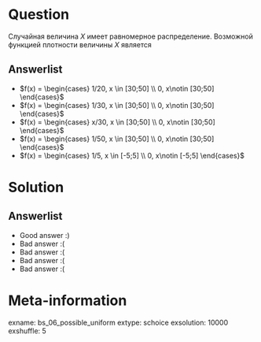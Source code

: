 Question
========

Случайная величина $X$ имеет равномерное распределение. Возможной функцией плотности величины $X$ является


Answerlist
----------
*  $f(x) = \begin{cases}
1/20, x \in [30;50] \\
0, x\notin [30;50]
\end{cases}$
*  $f(x) = \begin{cases}
1/30, x \in [30;50] \\
0, x\notin [30;50]
\end{cases}$
*  $f(x) = \begin{cases}
x/30, x \in [30;50] \\
0, x\notin [30;50]
\end{cases}$
*  $f(x) = \begin{cases}
1/50, x \in [30;50] \\
0, x\notin [30;50]
\end{cases}$
*  $f(x) = \begin{cases}
1/5, x \in [-5;5] \\
0, x\notin [-5;5]
\end{cases}$


Solution
========

Answerlist
----------
*  Good answer :)
*  Bad answer :(
*  Bad answer :(
*  Bad answer :(
*  Bad answer :(

Meta-information
================
exname: bs_06_possible_uniform
extype: schoice
exsolution: 10000
exshuffle: 5
